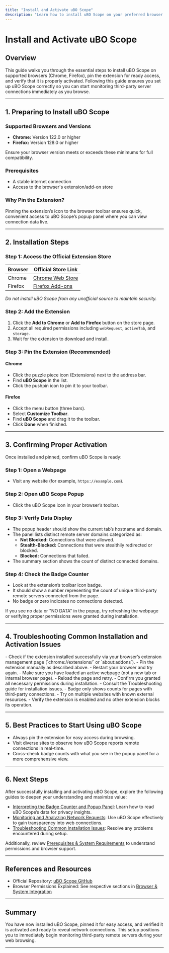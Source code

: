 ```yaml
---
title: "Install and Activate uBO Scope"
description: "Learn how to install uBO Scope on your preferred browser (Chrome or Firefox), pin the extension for easy access, and confirm proper activation. This guide ensures the extension is correctly set up, so users can immediately start monitoring third-party connections as they browse."
---
```


# Install and Activate uBO Scope

## Overview
This guide walks you through the essential steps to install uBO Scope on supported browsers (Chrome, Firefox), pin the extension for ready access, and verify that it is properly activated. Following this guide ensures you set up uBO Scope correctly so you can start monitoring third-party server connections immediately as you browse.

---

## 1. Preparing to Install uBO Scope

### Supported Browsers and Versions
- **Chrome:** Version 122.0 or higher
- **Firefox:** Version 128.0 or higher

Ensure your browser version meets or exceeds these minimums for full compatibility.

### Prerequisites
- A stable internet connection
- Access to the browser's extension/add-on store

### Why Pin the Extension?
Pinning the extension’s icon to the browser toolbar ensures quick, convenient access to uBO Scope’s popup panel where you can view connection data live.

---

## 2. Installation Steps

### Step 1: Access the Official Extension Store

| Browser | Official Store Link |
|---------|--------------------|
| Chrome  | [Chrome Web Store](https://chromewebstore.google.com/detail/ubo-scope/bbdpgcaljkaaigfcomhidmneffjjjfgp) |
| Firefox | [Firefox Add-ons](https://addons.mozilla.org/firefox/addon/ubo-scope/) |

_Do not install uBO Scope from any unofficial source to maintain security._

### Step 2: Add the Extension
1. Click the **Add to Chrome** or **Add to Firefox** button on the store page.
2. Accept all required permissions including `webRequest`, `activeTab`, and `storage`.
3. Wait for the extension to download and install.

### Step 3: Pin the Extension (Recommended)

#### Chrome
- Click the puzzle piece icon (Extensions) next to the address bar.
- Find **uBO Scope** in the list.
- Click the pushpin icon to pin it to your toolbar.

#### Firefox
- Click the menu button (three bars).
- Select **Customize Toolbar**.
- Find **uBO Scope** and drag it to the toolbar.
- Click **Done** when finished.

---

## 3. Confirming Proper Activation

Once installed and pinned, confirm uBO Scope is ready:

### Step 1: Open a Webpage
- Visit any website (for example, `https://example.com`).

### Step 2: Open uBO Scope Popup
- Click the uBO Scope icon in your browser’s toolbar.

### Step 3: Verify Data Display
- The popup header should show the current tab’s hostname and domain.
- The panel lists distinct remote server domains categorized as:
  - **Not Blocked:** Connections that were allowed.
  - **Stealth-Blocked:** Connections that were stealthily redirected or blocked.
  - **Blocked:** Connections that failed.
- The summary section shows the count of distinct connected domains.

### Step 4: Check the Badge Counter
- Look at the extension’s toolbar icon badge.
- It should show a number representing the count of unique third-party remote servers connected from the page.
- No badge or zero indicates no connections detected.

<Tip>
If you see no data or "NO DATA" in the popup, try refreshing the webpage or verifying proper permissions were granted during installation.
</Tip>

---

## 4. Troubleshooting Common Installation and Activation Issues

<AccordionGroup title="Troubleshooting Common Issues">
<Accordion title="The uBO Scope icon does not appear in the toolbar">
- Check if the extension installed successfully via your browser’s extension management page (`chrome://extensions/` or `about:addons`).
- Pin the extension manually as described above.
- Restart your browser and try again.
</Accordion>
<Accordion title="The popup shows 'NO DATA' or is empty">
- Make sure you have loaded an active webpage (not a new tab or internal browser page).
- Reload the page and retry.
- Confirm you granted all necessary permissions during installation.
- Consult the Troubleshooting guide for installation issues.
</Accordion>
<Accordion title="Badge count is missing or zero unexpectedly">
- Badge only shows counts for pages with third-party connections.
- Try on multiple websites with known external resources.
- Verify the extension is enabled and no other extension blocks its operation.
</Accordion>
</AccordionGroup>

---

## 5. Best Practices to Start Using uBO Scope

- Always pin the extension for easy access during browsing.
- Visit diverse sites to observe how uBO Scope reports remote connections in real-time.
- Cross-check badge counts with what you see in the popup panel for a more comprehensive view.

---

## 6. Next Steps

After successfully installing and activating uBO Scope, explore the following guides to deepen your understanding and maximize value:

- [Interpreting the Badge Counter and Popup Panel](/guides/getting-started-usage/interpret-badge-and-popup): Learn how to read uBO Scope’s data for privacy insights.
- [Monitoring and Analyzing Network Requests](/guides/getting-started-usage/monitor-network-requests): Use uBO Scope effectively to gain transparency into web connections.
- [Troubleshooting Common Installation Issues](/getting-started/first-use-validation/troubleshooting-installation): Resolve any problems encountered during setup.

Additionally, review [Prerequisites & System Requirements](/getting-started/installation-setup/prerequisites-system-requirements) to understand permissions and browser support.

---

## References and Resources

- Official Repository: [uBO Scope GitHub](https://github.com/gorhill/uBO-Scope)
- Browser Permissions Explained: See respective sections in [Browser & System Integration]( /overview/architecture-core-concepts/browser-integration)


---

## Summary
You have now installed uBO Scope, pinned it for easy access, and verified it is activated and ready to reveal network connections. This setup positions you to immediately begin monitoring third-party remote servers during your web browsing.

---